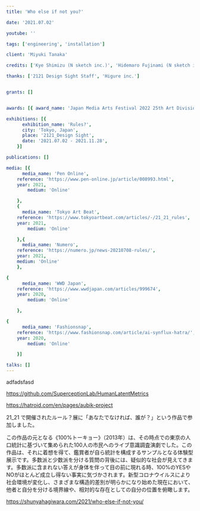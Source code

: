 ```yaml
---
title: 'Who else if not you?'

date: '2021.07.02'

youtube: ''

tags: ['engineering', 'installation']

client: 'Miyuki Tanaka'

credits: ['Kye Shimizu (N sketch inc.)', 'Hidemaro Fujinami (N sketch inc.)', 'Yuki Anezaki (N sketch inc.)', 'Masato Sekine (N sketch inc.)', 'Remini Protokol', 'Kengo Kobayashi (NoRA)', 'Shunya Hagiwara', 'Miyuki Tanaka']

thanks: ['2121 Design Sight Staff', 'Higure inc.']


grants: []


awards: [{ award_name: 'Japan Media Arts Festival 2022 25th Art Division Jury Selection', year: 2022 },]

exhibitions: [{
      exhibition_name: 'Rules?',
      city: 'Tokyo, Japan',
      place: '2121_Design Sight',
      date: '2021.07.02 - 2021.11.28',
    }]

publications: []

media: [{
      media_name: 'Pen Online',
    reference: 'https://www.pen-online.jp/article/008993.html',
    year: 2021,
        medium: 'Online'

    },
    {
      media_name: 'Tokyo Art Beat',
    reference: 'https://www.tokyoartbeat.com/articles/-/21_21_rules',
    year: 2021,
        medium: 'Online'

    },{
      media_name: 'Numero',
    reference: 'https://numero.jp/news-20210708-rules/',
    year: 2021,
    medium: 'Online'
    },

{
      media_name: 'WWD Japan',
    reference: 'https://www.wwdjapan.com/articles/999674',
    year: 2020,
        medium: 'Online'

    },

{
      media_name: 'Fashionsnap',
    reference: 'https://www.fashionsnap.com/article/ai-synflux-hatra/',
    year: 2020,
        medium: 'Online'

    }]

talks: []
---
```



adfadsfasd

https://github.com/SuperceptionLab/HumanLatentMetrics

https://hatroid.com/en/pages/aubik-project

21_21 で開催されたルール？展に「あなたでなければ、誰が？」という作品で参加しました。

この作品の元となる《100%トーキョー》（2013年）は、その時点での東京の人口統計に基づいて集められた100人の市民へのライブ意識調査演劇でした。この作品は、それに着想を得て、鑑賞者が自ら統計を構成するサンプルとなる体験型展示です。多数派と少数派を分ける質問の背後には、疑似的な社会が見えてきます。多数派に含まれない答えが身体を伴って目の前に現れる時、100%のYESやNOがほとんど成立し得ない事実に気づかされます。新型コロナウイルスにより社会環境が変化し、さまざまな構造的差別が明らかになり始めた現在において、他者と⾃分を分ける境界線や、相対的な存在としての自分の位置を俯瞰します。

https://shunyahagiwara.com/2021/who-else-if-not-you/